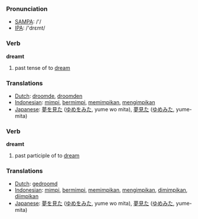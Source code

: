 === Pronunciation ===
*[[w:SAMPA|SAMPA]]: /'/
*[[w:IPA|IPA]]: /'drεmt/

=== Verb ===

'''dreamt'''

# past tense of to [[dream]]

=== Translations ===
*[[Dutch]]: [[droomde]], [[droomden]]
*[[Indonesian]]: [[mimpi]], [[mimpi|bermimpi]], [[mimpi|memimpikan]], [[impi|mengimpikan]]
*[[Japanese]]: [[夢]]を[[見た]] ([[ゆめ]]を[[みた]], yume wo mita), [[夢見た]] ([[ゆめみた]], yume-mita)

=== Verb ===

'''dreamt'''

# past participle of to [[dream]]

=== Translations ===
*[[Dutch]]: [[gedroomd]]
*[[Indonesian]]: [[mimpi]], [[mimpi|bermimpi]], [[mimpi|memimpikan]], [[impi|mengimpikan]], [[mimpi|dimimpikan]], [[impi|diimpikan]]
*[[Japanese]]: [[夢]]を[[見た]] ([[ゆめ]]を[[みた]], yume wo mita), [[夢見た]] ([[ゆめみた]], yume-mita)